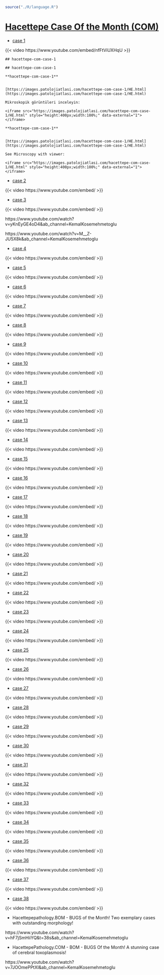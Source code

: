 
```r

source("./R/language.R")

```



# [Hacettepe Case Of the Month (COM)](https://hacettepepathology.com/)


- [case 1](https://www.youtube.com/watch?v=nfFtViUXHqU&ab_channel=KemalKosemehmetoglu)


{{< video https://www.youtube.com/embed/nfFtViUXHqU >}}




```asis

## hacettepe-com-case-1

```




```asis

## hacettepe-com-case-1

```




```asis

**hacettepe-com-case-1**


[https://images.patolojiatlasi.com/hacettepe-com-case-1/HE.html](https://images.patolojiatlasi.com/hacettepe-com-case-1/HE.html)

Mikroskopik görüntüleri inceleyin:

<iframe src="https://images.patolojiatlasi.com/hacettepe-com-case-1/HE.html" style="height:400px;width:100%;" data-external="1"></iframe>

```




```asis

**hacettepe-com-case-1**


[https://images.patolojiatlasi.com/hacettepe-com-case-1/HE.html](https://images.patolojiatlasi.com/hacettepe-com-case-1/HE.html)

See Microscopy with viewer: 

<iframe src="https://images.patolojiatlasi.com/hacettepe-com-case-1/HE.html" style="height:400px;width:100%;" data-external="1"></iframe>

```






- [case 2](https://www.youtube.com/watch?v=xHQihI19L5g&t=164s&ab_channel=KemalKosemehmetoglu)


{{< video https://www.youtube.com/embed/ >}}


- [case 3](https://www.youtube.com/watch?v=JGDsmznBqZM&t=24s&ab_channel=KemalKosemehmetoglu)


{{< video https://www.youtube.com/embed/ >}}


https://www.youtube.com/watch?v=yKnEyGE4oD4&ab_channel=KemalKosemehmetoglu


https://www.youtube.com/watch?v=M__Z-JU5X8k&ab_channel=KemalKosemehmetoglu


- [case 4](https://www.youtube.com/watch?v=Akp6H3myCIo&t=11s&ab_channel=KemalKosemehmetoglu)




{{< video https://www.youtube.com/embed/ >}}


- [case 5](https://www.youtube.com/watch?v=o13qcP56mqg&t=69s&ab_channel=KemalKosemehmetoglu)


{{< video https://www.youtube.com/embed/ >}}


- [case 6](https://www.youtube.com/watch?v=ipjRs0h1PnY&t=187s&ab_channel=KemalKosemehmetoglu)


{{< video https://www.youtube.com/embed/ >}}


- [case 7](https://www.youtube.com/watch?v=FU-Fv7kQPdE&ab_channel=KemalKosemehmetoglu)


{{< video https://www.youtube.com/embed/ >}}


- [case 8](https://www.youtube.com/watch?v=c8pDBHRO7t8&ab_channel=KemalKosemehmetoglu)


{{< video https://www.youtube.com/embed/ >}}


- [case 9](https://www.youtube.com/watch?v=9OxpsDNCHWk&ab_channel=KemalKosemehmetoglu)


{{< video https://www.youtube.com/embed/ >}}


- [case 10](https://www.youtube.com/watch?v=0vNcCaTYstU&t=1s&ab_channel=KemalKosemehmetoglu)


{{< video https://www.youtube.com/embed/ >}}


- [case 11](https://www.youtube.com/watch?v=A5XO1Kp11Zk&ab_channel=KemalKosemehmetoglu)


{{< video https://www.youtube.com/embed/ >}}


- [case 12](https://www.youtube.com/watch?v=2TwT4sE9XmM&ab_channel=KemalKosemehmetoglu)


{{< video https://www.youtube.com/embed/ >}}


- [case 13](https://www.youtube.com/watch?v=TLRJ0pBrwxA&ab_channel=KemalKosemehmetoglu)


{{< video https://www.youtube.com/embed/ >}}


- [case 14](https://www.youtube.com/watch?v=MVZntjhry6g&ab_channel=KemalKosemehmetoglu)


{{< video https://www.youtube.com/embed/ >}}


- [case 15](https://www.youtube.com/watch?v=3lmx9hYGcG8&t=20s&ab_channel=KemalKosemehmetoglu)


{{< video https://www.youtube.com/embed/ >}}


- [case 16](https://www.youtube.com/watch?v=Tkempcd59I0&t=1s&ab_channel=KemalKosemehmetoglu)


{{< video https://www.youtube.com/embed/ >}}


- [case 17](https://www.youtube.com/watch?v=zlewGuN0BBY&t=31s&ab_channel=KemalKosemehmetoglu)


{{< video https://www.youtube.com/embed/ >}}


- [case 18](https://www.youtube.com/watch?v=5c_5A4z6tro&t=3s&ab_channel=KemalKosemehmetoglu)


{{< video https://www.youtube.com/embed/ >}}




- [case 19](https://www.youtube.com/watch?v=SaNDCvKzQ6M&ab_channel=KemalKosemehmetoglu)


{{< video https://www.youtube.com/embed/ >}}


- [case 20](https://www.youtube.com/watch?v=f8nE-6oR5VI&ab_channel=KemalKosemehmetoglu)


{{< video https://www.youtube.com/embed/ >}}


- [case 21](https://www.youtube.com/watch?v=Uith4SvB2_Q&t=20s&ab_channel=KemalKosemehmetoglu)


{{< video https://www.youtube.com/embed/ >}}


- [case 22](https://www.youtube.com/watch?v=wo6N0q5EiWc&ab_channel=KemalKosemehmetoglu)


{{< video https://www.youtube.com/embed/ >}}


- [case 23](https://www.youtube.com/watch?v=2j0ER0ShVR0&ab_channel=KemalKosemehmetoglu)


{{< video https://www.youtube.com/embed/ >}}


- [case 24](https://www.youtube.com/watch?v=-S0_Hr6sNZ8&ab_channel=KemalKosemehmetoglu)


{{< video https://www.youtube.com/embed/ >}}


- [case 25](https://www.youtube.com/watch?v=tcmQKs38A14&ab_channel=KemalKosemehmetoglu)


{{< video https://www.youtube.com/embed/ >}}


- [case 26](https://www.youtube.com/watch?v=UHadS40tpkY&ab_channel=KemalKosemehmetoglu)


{{< video https://www.youtube.com/embed/ >}}


- [case 27](https://www.youtube.com/watch?v=c2ePAdTH00g&ab_channel=KemalKosemehmetoglu)


{{< video https://www.youtube.com/embed/ >}}


- [case 28](https://www.youtube.com/watch?v=yUrabUzw3RI&ab_channel=KemalKosemehmetoglu)


{{< video https://www.youtube.com/embed/ >}}


- [case 29](https://www.youtube.com/watch?v=GkGz7NV7JmM&ab_channel=KemalKosemehmetoglu)


{{< video https://www.youtube.com/embed/ >}}


- [case 30](https://www.youtube.com/watch?v=az6Fk7bYsQ8&ab_channel=KemalKosemehmetoglu)


{{< video https://www.youtube.com/embed/ >}}


- [case 31](https://www.youtube.com/watch?v=KHM2yQkRIV8&ab_channel=KemalKosemehmetoglu)


{{< video https://www.youtube.com/embed/ >}}


- [case 32](https://www.youtube.com/watch?v=mnLIi1sNnlQ&ab_channel=KemalKosemehmetoglu)


{{< video https://www.youtube.com/embed/ >}}


- [case 33](https://www.youtube.com/watch?v=iWDCr1XysLk&ab_channel=KemalKosemehmetoglu)


{{< video https://www.youtube.com/embed/ >}}


- [case 34](https://www.youtube.com/watch?v=bcIvt60vba0&ab_channel=KemalKosemehmetoglu)


{{< video https://www.youtube.com/embed/ >}}


- [case 35](https://www.youtube.com/watch?v=f_rdB9xqpiw&ab_channel=KemalKosemehmetoglu)


{{< video https://www.youtube.com/embed/ >}}


- [case 36](https://www.youtube.com/watch?v=ga7KjbH3U1s&ab_channel=KemalKosemehmetoglu)


{{< video https://www.youtube.com/embed/ >}}


- [case 37](https://www.youtube.com/watch?v=H8cnZqL29eI&ab_channel=KemalKosemehmetoglu)


{{< video https://www.youtube.com/embed/ >}}


- [case 38](https://www.youtube.com/watch?v=hhO5QsqIPFg&ab_channel=KemalKosemehmetoglu)



{{< video https://www.youtube.com/embed/ >}}





-  Hacettepepathology.BOM - BUGS of the Month! Two exemplary cases with outstanding morphology! 

https://www.youtube.com/watch?v=hF7jSmHiiYQ&t=38s&ab_channel=KemalKosemehmetoglu

-  HacettepePathology.COM - BOM - BUGS Of the Month! A stunning case of cerebral toxoplasmosis! 

https://www.youtube.com/watch?v=7JOOmePPtXI&ab_channel=KemalKosemehmetoglu


